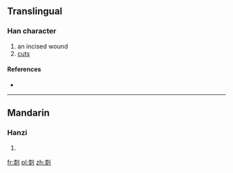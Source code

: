 ==Translingual==

===Han character===
{{Han char|rn=18|rad=刀|as=11|sn=13|four=|canj=木水中弓 (DELN)}}

# an incised wound
# [[cuts]]

====References====
* {{Han ref|kx=0143.160|hdz=10353.010|uh=34FC|ud=13564}}

----

==Mandarin==

===Hanzi===
{{cmn-hanzi|pin=[[chì]] ([[chi4]]), [[chòng]] ([[chong4]])|wg=ch'ih<sup>4</sup>, ch'ung<sup>4</sup>}}

# {{defn|lang=cmn|sort=刀11}}

[[fr:㓼]]
[[pl:㓼]]
[[zh:㓼]]